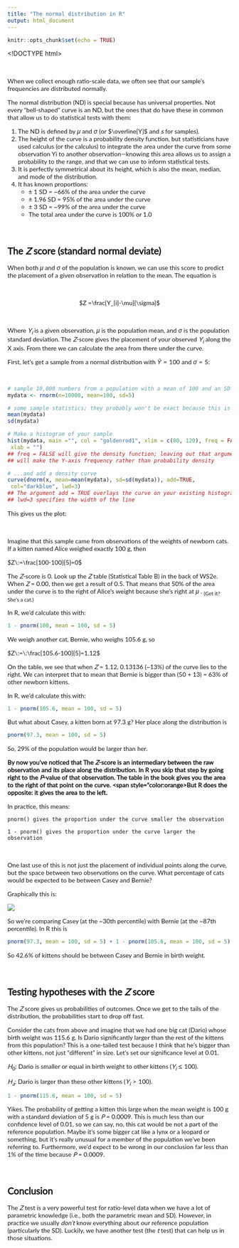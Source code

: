 ```yaml
---
title: "The normal distribution in R"
output: html_document
---
```


```r
knitr::opts_chunk$set(echo = TRUE)
```
<!DOCTYPE html>
<html>
<head>
<meta name="viewport" content="width=device-width, initial-scale=1">
<style>

/* latin-ext */
@font-face {
  font-family: 'Lato';
  font-style: normal;
  font-weight: 400;
  src: local('Lato Regular'), local('Lato-Regular'), url(https://fonts.gstatic.com/s/lato/v14/S6uyw4BMUTPHjxAwXiWtFCfQ7A.woff2) format('woff2');
  unicode-range: U+0100-024F, U+0259, U+1E00-1EFF, U+2020, U+20A0-20AB, U+20AD-20CF, U+2113, U+2C60-2C7F, U+A720-A7FF;
}
/* latin */
@font-face {
  font-family: 'Lato';
  font-style: normal;
  font-weight: 400;
  src: local('Lato Regular'), local('Lato-Regular'), url(https://fonts.gstatic.com/s/lato/v14/S6uyw4BMUTPHjx4wXiWtFCc.woff2) format('woff2');
  unicode-range: U+0000-00FF, U+0131, U+0152-0153, U+02BB-02BC, U+02C6, U+02DA, U+02DC, U+2000-206F, U+2074, U+20AC, U+2122, U+2191, U+2193, U+2212, U+2215, U+FEFF, U+FFFD;
}

p {
  font-family: 'Lato', sans-serif;
}

h1 {
  font-family: 'Lato', sans-serif;
}

h2 {
  font-family: 'Lato', sans-serif;
}

h3 {
  font-family: 'Lato', sans-serif;
}

h4 {
  font-family: 'Lato', sans-serif;
}

.list {
  font-family: 'Lato', sans-serif;
}

.list2 {
  font-family: 'Lato', sans-serif;
}

.list3 {
  font-family: 'Lato', sans-serif;
}

.list4 {
  font-family: 'Lato', sans-serif;
}

.list5 {
  font-family: 'Lato', sans-serif;
}

</style>
</head>
<body>

<div class="list">

<br>


When we collect enough ratio-scale data, we often see that our sample's frequencies are distributed normally. 

The normal distribution (ND) is special because has universal properties. Not every "bell-shaped" curve is an ND, but the ones that do have these in common that allow us to do statistical tests with them:

1. The ND is defined by $\mu$  and $\sigma$ (or $\overline{Y}$  and $s$ for samples).
2. The height of the curve is a probability density function, but statisticians have used calculus (or the calculus) to integrate the area under the curve from some observation Yi to another observation—knowing this area allows us to assign a probability to the range, and that we can use to inform statistical tests.
3. It is perfectly symmetrical about its height, which is also the mean, median, and mode of the distribution.
4. It has known proportions:
    + ± 1 SD = ~66% of the area under the curve
    + ± 1.96 SD = 95% of the area under the curve
    + ± 3 SD = ~99% of the area under the curve
    + The total area under the curve is 100% or 1.0
    
<br>
  
## The *Z* score (standard normal deviate)

When both  $\mu$  and $\sigma$  of the population is known, we can use this score to predict the placement of a given observation in relation to the mean. The equation is 

<br>

<center>$Z  =\frac{Y_{i}-\mu}{\sigma}$</center>

<br>

Where $Y_i$ is a given observation, $\mu$ is the population mean, and $\sigma$ is the population standard deviation. The $Z$-score gives the placement of your observed $Y_i$ along the X axis. From there we can calculate the area from there under the curve.

First, let's get a sample from a normal distribution with $\bar{Y}=100$ and $\sigma = 5$:

<br>

```r
# sample 10,000 numbers from a population with a mean of 100 and an SD of 5
mydata <- rnorm(n=10000, mean=100, sd=5)

# some sample statistics; they probably won't be exact because this is a sample
mean(mydata)
sd(mydata)

# Make a histogram of your sample
hist(mydata, main ="", col = "goldenrod1", xlim = c(80, 120), freq = FALSE,
 xlab = "")
## freq = FALSE will give the density function; leaving out that argument
## will make the Y-axis frequency rather than probability density

# ...and add a density curve
curve(dnorm(x, mean=mean(mydata), sd=sd(mydata)), add=TRUE, 
 col="darkblue", lwd=3)
## The argument add = TRUE overlays the curve on your existing histogram
## lwd=3 specifies the width of the line
```


This gives us the plot:

<br>

Imagine that this sample came from observations of the weights of newborn cats. If a kitten named Alice weighed exactly 100 g, then 

$Z\:=\frac{100-100}{5}=0$

The $Z$-score is 0. Look up the $Z$ table (Statistical Table B) in the back of WS2e. When $Z$ = 0.00, then we get a result of 0.5. That means that 50% of the area under the curve is to the right of Alice's weight because she's right at $\mu$ . <sub>(Get it? She's a cat.)</sub>

In R, we'd calculate this with:

```r
1 - pnorm(100, mean = 100, sd = 5)
```

We weigh another cat, Bernie, who weighs 105.6 g, so

$Z\:=\:\frac{105.6-100}{5}=1.12$

On the table, we see that when $Z$ = 1.12, 0.13136 (~13%) of the curve lies to the right. We can interpret that to mean that Bernie is bigger than (50 + 13) = 63% of other newborn kittens.

In R, we'd calculate this with: 

```r
1 - pnorm(105.6, mean = 100, sd = 5)
```

But what about Casey, a kitten born at 97.3 g? Her place along the distribution is

```r
pnorm(97.3, mean = 100, sd = 5)
```

So, 29% of the population would be larger than her. 

**By now you've noticed that The *Z*-score is an intermediary between the raw observation and its place along the distribution. In R you skip that step by going right to the *P*-value of that observation. The table in the book gives you the area to the right of that point on the curve. <span style="color:orange>But R does the opposite: it gives the area to the left.</span>** 

In practice, this means:

```
pnorm() gives the proportion under the curve smaller the observation

1 - pnorm() gives the proportion under the curve larger the observation
```

<br>

One last use of this is not just the placement of individual points along the curve, but the space between two observations on the curve. What percentage of cats would be expected to be between Casey and Bernie?

Graphically this is:

<img src="https://github.com/nmccurtin/biostatsimages/blob/master/Rplot15a.jpeg?raw=true">

So we're comparing Casey (at the ~30th percentile) with Bernie (at the ~87th percentile). In R this is 

```r
pnorm(97.3, mean = 100, sd = 5) + 1 - pnorm(105.6, mean = 100, sd = 5)
```

So 42.6% of kittens should be between Casey and Bernie in birth weight.

<br>

## Testing hypotheses with the *Z* score

The $Z$ score gives us probabilities of outcomes. Once we get to the tails of the distribution, the probabilities start to drop off fast.

Consider the cats from above and imagine that we had one big cat (Dario) whose birth weight was 115.6 g. Is Dario significantly larger than the rest of the kittens from this population? This is a one-tailed test because I think that he's bigger than other kittens, not just "different" in size. Let's set our significance level at 0.01.

$H_0$: Dario is smaller or equal in birth weight to other kittens ($Y_i\le100$).

$H_a$: Dario is larger than these other kittens ($Y_i>100$).

```r
1 - pnorm(115.6, mean = 100, sd = 5)
```

Yikes. The probability of getting a kitten this large when the mean weight is 100 g with a standard deviation of 5 g is *P* = 0.0009. This is much less than our confidence level of 0.01, so we can say, no, this cat would be not a part of the reference population. Maybe it's some bigger cat like a lynx or a leopard or something, but it's really unusual for a member of the population we've been referring to. Furthermore, we'd expect to be wrong in our conclusion far less than 1% of the time because *P* = 0.0009.

<br>

## Conclusion

The *Z* test is a very powerful test for ratio-level data when we have a lot of parametric knowledge (i.e., both the parametric mean and SD). However, in practice we usually *don't* know everything about our reference population (particularly the SD). Luckily, we have another test (the *t* test) that can help us in those situations.

<br>

</div>
</body>
</html>